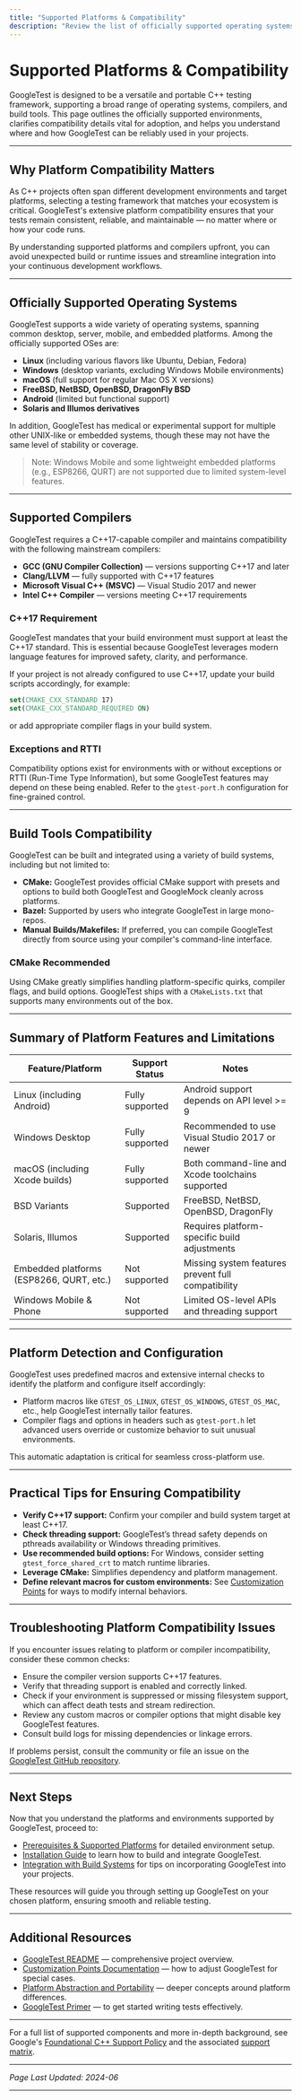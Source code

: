 ```yaml
---
title: "Supported Platforms & Compatibility"
description: "Review the list of officially supported operating systems, compilers, and build tools—clarifying GoogleTest's extensive cross-platform reach and highlighting compatibility details vital for adoption in diverse environments."
---
```


# Supported Platforms & Compatibility

GoogleTest is designed to be a versatile and portable C++ testing framework, supporting a broad range of operating systems, compilers, and build tools. This page outlines the officially supported environments, clarifies compatibility details vital for adoption, and helps you understand where and how GoogleTest can be reliably used in your projects.

---

## Why Platform Compatibility Matters

As C++ projects often span different development environments and target platforms, selecting a testing framework that matches your ecosystem is critical. GoogleTest's extensive platform compatibility ensures that your tests remain consistent, reliable, and maintainable — no matter where or how your code runs.

By understanding supported platforms and compilers upfront, you can avoid unexpected build or runtime issues and streamline integration into your continuous development workflows.

---

## Officially Supported Operating Systems

GoogleTest supports a wide variety of operating systems, spanning common desktop, server, mobile, and embedded platforms. Among the officially supported OSes are:

- **Linux** (including various flavors like Ubuntu, Debian, Fedora)
- **Windows** (desktop variants, excluding Windows Mobile environments)
- **macOS** (full support for regular Mac OS X versions)
- **FreeBSD, NetBSD, OpenBSD, DragonFly BSD**
- **Android** (limited but functional support)
- **Solaris and Illumos derivatives**

In addition, GoogleTest has medical or experimental support for multiple other UNIX-like or embedded systems, though these may not have the same level of stability or coverage.

> Note: Windows Mobile and some lightweight embedded platforms (e.g., ESP8266, QURT) are not supported due to limited system-level features.

---

## Supported Compilers

GoogleTest requires a C++17-capable compiler and maintains compatibility with the following mainstream compilers:

- **GCC (GNU Compiler Collection)** — versions supporting C++17 and later
- **Clang/LLVM** — fully supported with C++17 features
- **Microsoft Visual C++ (MSVC)** — Visual Studio 2017 and newer
- **Intel C++ Compiler** — versions meeting C++17 requirements

### C++17 Requirement

GoogleTest mandates that your build environment must support at least the C++17 standard. This is essential because GoogleTest leverages modern language features for improved safety, clarity, and performance.

If your project is not already configured to use C++17, update your build scripts accordingly, for example:

```cmake
set(CMAKE_CXX_STANDARD 17)
set(CMAKE_CXX_STANDARD_REQUIRED ON)
```

or add appropriate compiler flags in your build system.

### Exceptions and RTTI

Compatibility options exist for environments with or without exceptions or RTTI (Run-Time Type Information), but some GoogleTest features may depend on these being enabled. Refer to the `gtest-port.h` configuration for fine-grained control.

---

## Build Tools Compatibility

GoogleTest can be built and integrated using a variety of build systems, including but not limited to:

- **CMake:** GoogleTest provides official CMake support with presets and options to build both GoogleTest and GoogleMock cleanly across platforms.
- **Bazel:** Supported by users who integrate GoogleTest in large mono-repos.
- **Manual Builds/Makefiles:** If preferred, you can compile GoogleTest directly from source using your compiler's command-line interface.

### CMake Recommended

Using CMake greatly simplifies handling platform-specific quirks, compiler flags, and build options. GoogleTest ships with a `CMakeLists.txt` that supports many environments out of the box.

---

## Summary of Platform Features and Limitations

| Feature/Platform                               | Support Status          | Notes                                                      |
|-----------------------------------------------|------------------------|------------------------------------------------------------|
| Linux (including Android)                      | Fully supported        | Android support depends on API level >= 9                  |
| Windows Desktop                               | Fully supported        | Recommended to use Visual Studio 2017 or newer             |
| macOS (including Xcode builds)                | Fully supported        | Both command-line and Xcode toolchains supported           |
| BSD Variants                                  | Supported              | FreeBSD, NetBSD, OpenBSD, DragonFly                          |
| Solaris, Illumos                              | Supported              | Requires platform-specific build adjustments                |
| Embedded platforms (ESP8266, QURT, etc.)     | Not supported          | Missing system features prevent full compatibility           |
| Windows Mobile & Phone                        | Not supported          | Limited OS-level APIs and threading support                 |

---

## Platform Detection and Configuration

GoogleTest uses predefined macros and extensive internal checks to identify the platform and configure itself accordingly:

- Platform macros like `GTEST_OS_LINUX`, `GTEST_OS_WINDOWS`, `GTEST_OS_MAC`, etc., help GoogleTest internally tailor features.
- Compiler flags and options in headers such as `gtest-port.h` let advanced users override or customize behavior to suit unusual environments.

This automatic adaptation is critical for seamless cross-platform use.

---

## Practical Tips for Ensuring Compatibility

- **Verify C++17 support:** Confirm your compiler and build system target at least C++17.
- **Check threading support:** GoogleTest’s thread safety depends on pthreads availability or Windows threading primitives.
- **Use recommended build options:** For Windows, consider setting `gtest_force_shared_crt` to match runtime libraries.
- **Leverage CMake:** Simplifies dependency and platform management.
- **Define relevant macros for custom environments:** See [Customization Points](https://github.com/google/googletest/blob/main/googletest/include/gtest/internal/custom/README.md) for ways to modify internal behaviors.

---

## Troubleshooting Platform Compatibility Issues

If you encounter issues relating to platform or compiler incompatibility, consider these common checks:

- Ensure the compiler version supports C++17 features.
- Verify that threading support is enabled and correctly linked.
- Check if your environment is suppressed or missing filesystem support, which can affect death tests and stream redirection.
- Review any custom macros or compiler options that might disable key GoogleTest features.
- Consult build logs for missing dependencies or linkage errors.

If problems persist, consult the community or file an issue on the [GoogleTest GitHub repository](https://github.com/google/googletest/issues).

---

## Next Steps

Now that you understand the platforms and environments supported by GoogleTest, proceed to:

- [Prerequisites & Supported Platforms](../getting-started/setup-overview/system-requirements.md) for detailed environment setup.
- [Installation Guide](../getting-started/setup-overview/installation-guide.md) to learn how to build and integrate GoogleTest.
- [Integration with Build Systems](../overview/integrations/integration-with-build-systems.md) for tips on incorporating GoogleTest into your projects.

These resources will guide you through setting up GoogleTest on your chosen platform, ensuring smooth and reliable testing.

---

## Additional Resources

- [GoogleTest README](https://github.com/google/googletest/blob/main/README.md) — comprehensive project overview.
- [Customization Points Documentation](https://github.com/google/googletest/blob/main/googletest/include/gtest/internal/custom/README.md) — how to adjust GoogleTest for special cases.
- [Platform Abstraction and Portability](../concepts/platform-scalability/platform-abstraction.md) — deeper concepts around platform differences.
- [GoogleTest Primer](../../docs/primer.md) — to get started writing tests effectively.


---

For a full list of supported components and more in-depth background, see Google's [Foundational C++ Support Policy](https://opensource.google/documentation/policies/cplusplus-support) and the associated [support matrix](https://github.com/google/oss-policies-info/blob/main/foundational-cxx-support-matrix.md).


---

*Page Last Updated: 2024-06*

---